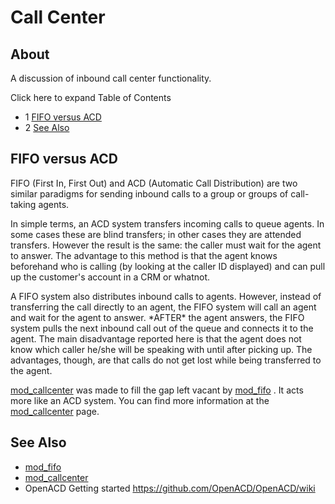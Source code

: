 
# Call Center 

 

## About

A discussion of inbound call center functionality.

Click here to expand Table of Contents

* 1 [FIFO versus ACD](#fifo-versus-acd-)
* 2 [See Also](#see-also-)

## FIFO versus ACD 

FIFO (First In, First Out) and ACD (Automatic Call Distribution) are two similar paradigms for sending inbound calls to a group or groups of call-taking agents.

In simple terms, an ACD system transfers incoming calls to queue agents. In some cases these are blind transfers; in other cases they are attended transfers. However the result is the same: the caller must wait for the agent to answer. The advantage to this method is that the agent knows beforehand who is calling (by looking at the caller ID displayed) and can pull up the customer's account in a CRM or whatnot.

A FIFO system also distributes inbound calls to agents. However, instead of transferring the call directly to an agent, the FIFO system will call an agent and wait for the agent to answer. \*AFTER\* the agent answers, the FIFO system pulls the next inbound call out of the queue and connects it to the agent. The main disadvantage reported here is that the agent does not know which caller he/she will be speaking with until after picking up. The advantages, though, are that calls do not get lost while being transferred to the agent.

[mod\_callcenter](../Modules/mod_callcenter_1049389.mdx#--) was made to fill the gap left vacant by [mod\_fifo](../Modules/mod_fifo_3966031.mdx#-add) . It acts more like an ACD system. You can find more information at the [mod\_callcenter](../Modules/mod_callcenter_1049389.mdx#--) page.

## See Also 

* [mod\_fifo](../Modules/mod_fifo_3966031.mdx#-add)
* [mod\_callcenter](../Modules/mod_callcenter_1049389.mdx#--)
* OpenACD Getting started <https://github.com/OpenACD/OpenACD/wiki>


